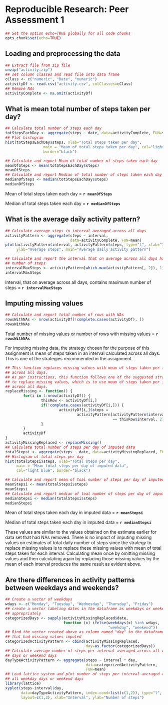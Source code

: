 # Reproducible Research: Peer Assessment 1

```r
## Set the option echo=TRUE globally for all code chunks
opts_chunk$set(echo=TRUE)
```
## Loading and preprocessing the data
```r
## Extract file from zip file
unzip("activity.zip")
## set column classes and read file into data frame
cClass <- c("numeric", "Date", "numeric")
activityDf <- read.csv("activity.csv", colClasses=cClass)
## Remove NAs
activityComplete <- na.omit(activityDf)
```


## What is mean total number of steps taken per day?
```r
## Calculate total number of steps each day
totStepsEachDay <- aggregate(steps ~ date, data=activityComplete, FUN=sum)
## Plot histogram
hist(totStepsEachDay$steps, xlab="Total steps taken per day",
                 main = "Mean of total steps taken per day", col="light green", 
                 border="black")
```
```r
## Calculate and report Mean of total number of steps taken each day
meanOfSteps <- mean(totStepsEachDay$steps)
meanOfSteps
## Calculate and report Median of total number of steps taken each day
medianOfSteps <- median(totStepsEachDay$steps)
medianOfSteps
```
Mean of total steps taken each day = **`r meanOfSteps`**

Median of total steps taken each day = **`r medianOfSteps`**

## What is the average daily activity pattern?
```r
## Calculate average steps in interval averaged across all days
activityPattern <- aggregate(steps ~ interval, 
                             data=activityComplete, FUN=mean)
plot(activityPattern$interval, activityPattern$steps, type="l", xlab="Interval",
     ylab="Average steps", main="Average daily activity pattern")

## Calculate and report the interval that on average across all days has max
## number of steps
intervalMaxSteps <- activityPattern[which.max(activityPattern[, 2]), 1]
intervalMaxSteps
```
Interval, that on average across all days, contains maximum number of steps = **`r intervalMaxSteps`**

## Imputing missing values
```r
## Calculate and report total number of rows with NAs
rowsWithNAs <- nrow(activityDf[!complete.cases(activityDf), ])
rowsWithNAs
```
Total number of missing values or number of rows with missing values = **`r rowsWithNAs`**

For imputing missing data, the strategy chosen for the purpose of this assignment is mean of steps taken in an interval calculated across all days. This is one of the strategies recommended in the assignment.
```r
## This function replaces missing values with mean of steps taken per interval
## across all days.
## As per instructions, this function follows one of the suggested strategies
## to replace missing values, which is to use mean of steps taken per interval
## across all days.
replaceMissing <- function() {
        for(i in 1:nrow(activityDf)) {
                thisRow <- activityDf[i,]
                if(!complete.cases(activityDf[i,])) {
                        activityDf[i,]$steps = 
                                activityPattern[activityPattern$interval 
                                                == thisRow$interval, 2]
                }
        }
        activityDf
}
activityMissingReplaced <- replaceMissing()
## Calculate total number of steps per day of imputed data
totalStepsi <- aggregate(steps ~ date, data=activityMissingReplaced, FUN=sum)
## Histogram of total steps per day
hist(totalStepsi$steps, xlab="Total steps per day",
     main = "Mean total steps per day of imputed data",
     col="light blue", border="black")

## Calculate and report mean of toal number of steps per day of imputed data
meanStepsi <- mean(totalStepsi$steps)
meanStepsi
## Calculate and report median of toal number of steps per day of imputed data
medianStepsi <- median(totalStepsi$steps)
medianStepsi
```
Mean of total steps taken each day in imputed data = **`r meanStepsi`** 

Median of total steps taken each day in imputed data = **`r medianStepsi`**

These values are similar to the values obtained on the estimate earlier for data set that had NAs removed.  There is no impact of imputing missing values on estimates of total daily number of steps since the strategy to replace missing values is to replace these missing values with mean of total steps taken for each interval.  Calculating mean once by omitting missing values and then calculating again by replacing those missing values by the mean of each interval produces the same result as evident above.

## Are there differences in activity patterns between weekdays and weekends?
```r
## Create a vector of weekdays
wdays <- c("Monday", "Tuesday", "Wednesday", "Thursday", "Friday")
## create a vector labeling dates in the dataframe as weekdays or weekends
## appropriately
categorizedDays <- sapply(activityMissingReplaced$date, 
                          function (x) ifelse(weekdays(x) %in% wdays, 
                                              "weekday", "weekend"))
## Bind the vector created above as column named "day" to the dataframe
## that had missing values imputed
categorizedActivityPattern <- cbind(activityMissingReplaced, 
                                    day=as.factor(categorizedDays))
## Calculate average number of steps per interval averaged across all weekday
## days or weekend days
dayTypeActivityPattern <- aggregate(steps ~ interval * day, 
                                    data=categorizedActivityPattern,
                                    FUN=mean)
## Load lattice system and plot number of steps per interval averaged across
## all weekday days or weekend days
library(lattice)
xyplot(steps~interval|day,
       data=dayTypeActivityPattern, index.cond=list(c(1,2)), type="l",
       layout=c(1,2), xlab="Interval", ylab="Number of steps")
```

